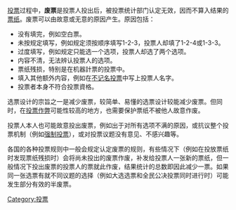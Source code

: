 {{unreferenced|time=2017-11-25T11:02:41+00:00}}
{{投票}}
[[投票|投票]]过程中，'''废票'''是投票人投出后，被投票统计部门认定无效，因而不算入结果的[[選票|票纸]]。废票可以由故意或无意的原因产生。原因包括：

*没有填完，例如空白票。
*未按规定填写，例如规定须按顺序填写1-2-3，投票人却填了1-2-4或1-3-3。
*过度填写，例如规定只能选一个选项，投票人却选了两个选项。
*内容不清，无法辨认投票人的选项。 
*票纸残损，特别是在机器計票的投票中。
*填入其他额外内容，例如在[[不记名投票|不记名投票]]中写上投票人名字。
*投票者本身不符合投票資格。

选票设计的宗旨之一是减少废票，较简单、易懂的选票设计较能减少废票。但同时，在[[選舉舞弊|投票作弊]]可能性较高的地方，也需要保护票纸不被他人故意作废。

投票人本人也可能故意投出废票，例如出于对所有选项不满的原因，或抗议整个投票机制（例如[[强制投票|强制投票]]），或对投票议题没有意见、不感兴趣等。

各国的各种投票规则中一般会规定认定废票的规则，有些情况下（例如在投放票纸时发现票纸残损时）会将尚未投出的废票作废，补发给投票人一张新的票纸，但一般情况下投出废票的投票人的票就此作废，结果统计的总数即因此减少一票。如果同一张选票有就不同议题的选择（例如大选选票和全民公决投票同时进行时）可能发生部分有效的半废票。

[[Category:投票|Category:投票]]